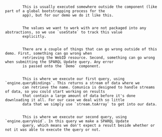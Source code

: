 
<Code language="tsx" id="ComunicaSolidDemo" code={demoCode} className="line-numbers">
    <CodeStep lines={["7"]} title="Bootstrapping engine">
        This is usually executed somewhere outside the component (like part of a global bootstrapping process for the
        app), but for our demo we do it like this.
    </CodeStep>
    <CodeStep lines={["11", "24-26", "44"]} title="Tracking name state">
        The values we want to work with are not packaged into any abstractions, so we use `useState` to track this value
        explicitly.
    </CodeStep>
    <CodeStep lines={["12", "27", "43", "47"]} title="Error handling">
        There are a couple of things that can go wrong outside of this demo. First, something can go wrong when
        retrieving the WebID resource. Second, something can go wrong when submitting the SPARQL Update query. Any error
        is passed onto the `Demo` component.
    </CodeStep>
    <CodeStep lines={["16-27"]} title="Retrieving name">
        This is where we execute our first query, using `engine.queryBindings`. This returns a stream of data where we
        can retrieve the name. Comunica is designed to handle streams of data, so you could start working on results
        that contain a large amount of data before it's done downloading it all. For our case we deal with so little
        data that we simply use `stream.toArray` to get into our data.
    </CodeStep>
    <CodeStep lines={["35-43"]} title="Updating online graph">
        This is where we execute our second query, using `engine.queryVoid`. In this query we make a SPARQL Update
        query, which means we don't expect a result beside whether or not it was able to execute the query or not.
    </CodeStep>
</Code>
